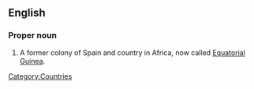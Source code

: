 ==English==
{{wikipedia}}
===Proper noun===
{{en-noun|sg=[[Spanish]] [[Guinea]]}}

# A former colony of Spain and country in Africa, now called [[Equatorial Guinea]].

[[Category:Countries]]